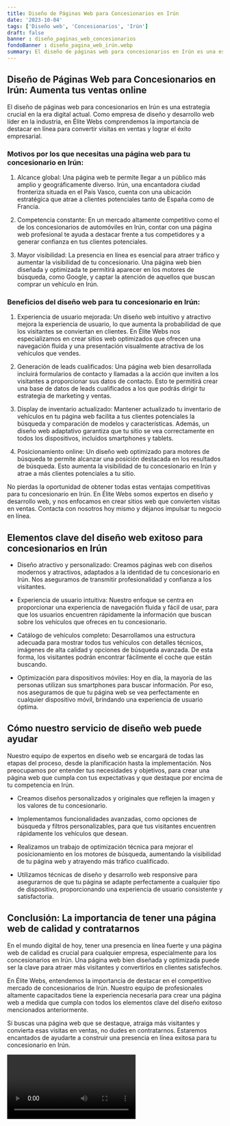 ```yaml
---
title: Diseño de Páginas Web para Concesionarios en Irún
date: '2023-10-04'
tags: ['Diseño web', 'Concesionarios', 'Irún']
draft: false
banner : diseño_paginas_web_concesionarios
fondoBanner : diseño_pagina_web_irún.webp
summary: El diseño de páginas web para concesionarios en Irún es una estrategia crucial en la era digital actual. Como empresa de diseño y desarrollo web líder en la industria, en Élite Webs comprendemos la importancia de destacar en línea para convertir visitas en ventas y lograr el éxito empresarial.
---
```


## Diseño de Páginas Web para Concesionarios en Irún: Aumenta tus ventas online

El diseño de páginas web para concesionarios en Irún es una estrategia crucial en la era digital actual. Como empresa de diseño y desarrollo web líder en la industria, en Élite Webs comprendemos la importancia de destacar en línea para convertir visitas en ventas y lograr el éxito empresarial.

### Motivos por los que necesitas una página web para tu concesionario en Irún:

1. Alcance global: Una página web te permite llegar a un público más amplio y geográficamente diverso. Irún, una encantadora ciudad fronteriza situada en el País Vasco, cuenta con una ubicación estratégica que atrae a clientes potenciales tanto de España como de Francia.

2. Competencia constante: En un mercado altamente competitivo como el de los concesionarios de automóviles en Irún, contar con una página web profesional te ayuda a destacar frente a tus competidores y a generar confianza en tus clientes potenciales.

3. Mayor visibilidad: La presencia en línea es esencial para atraer tráfico y aumentar la visibilidad de tu concesionario. Una página web bien diseñada y optimizada te permitirá aparecer en los motores de búsqueda, como Google, y captar la atención de aquellos que buscan comprar un vehículo en Irún.

### Beneficios del diseño web para tu concesionario en Irún:

1. Experiencia de usuario mejorada: Un diseño web intuitivo y atractivo mejora la experiencia de usuario, lo que aumenta la probabilidad de que los visitantes se conviertan en clientes. En Élite Webs nos especializamos en crear sitios web optimizados que ofrecen una navegación fluida y una presentación visualmente atractiva de los vehículos que vendes.

2. Generación de leads cualificados: Una página web bien desarrollada incluirá formularios de contacto y llamadas a la acción que inviten a los visitantes a proporcionar sus datos de contacto. Esto te permitirá crear una base de datos de leads cualificados a los que podrás dirigir tu estrategia de marketing y ventas.

3. Display de inventario actualizado: Mantener actualizado tu inventario de vehículos en tu página web facilita a tus clientes potenciales la búsqueda y comparación de modelos y características. Además, un diseño web adaptativo garantiza que tu sitio se vea correctamente en todos los dispositivos, incluidos smartphones y tablets.

4. Posicionamiento online: Un diseño web optimizado para motores de búsqueda te permite alcanzar una posición destacada en los resultados de búsqueda. Esto aumenta la visibilidad de tu concesionario en Irún y atrae a más clientes potenciales a tu sitio.

No pierdas la oportunidad de obtener todas estas ventajas competitivas para tu concesionario en Irún. En Élite Webs somos expertos en diseño y desarrollo web, y nos enfocamos en crear sitios web que convierten visitas en ventas. Contacta con nosotros hoy mismo y déjanos impulsar tu negocio en línea.

<GifSeo />

<Cta />

## Elementos clave del diseño web exitoso para concesionarios en Irún

- Diseño atractivo y personalizado: Creamos páginas web con diseños modernos y atractivos, adaptados a la identidad de tu concesionario en Irún. Nos aseguramos de transmitir profesionalidad y confianza a los visitantes.

- Experiencia de usuario intuitiva: Nuestro enfoque se centra en proporcionar una experiencia de navegación fluida y fácil de usar, para que los usuarios encuentren rápidamente la información que buscan sobre los vehículos que ofreces en tu concesionario.

- Catálogo de vehículos completo: Desarrollamos una estructura adecuada para mostrar todos tus vehículos con detalles técnicos, imágenes de alta calidad y opciones de búsqueda avanzada. De esta forma, los visitantes podrán encontrar fácilmente el coche que están buscando.

- Optimización para dispositivos móviles: Hoy en día, la mayoría de las personas utilizan sus smartphones para buscar información. Por eso, nos aseguramos de que tu página web se vea perfectamente en cualquier dispositivo móvil, brindando una experiencia de usuario óptima.

## Cómo nuestro servicio de diseño web puede ayudar

Nuestro equipo de expertos en diseño web se encargará de todas las etapas del proceso, desde la planificación hasta la implementación. Nos preocupamos por entender tus necesidades y objetivos, para crear una página web que cumpla con tus expectativas y que destaque por encima de tu competencia en Irún.

- Creamos diseños personalizados y originales que reflejen la imagen y los valores de tu concesionario.

- Implementamos funcionalidades avanzadas, como opciones de búsqueda y filtros personalizables, para que tus visitantes encuentren rápidamente los vehículos que desean.

- Realizamos un trabajo de optimización técnica para mejorar el posicionamiento en los motores de búsqueda, aumentando la visibilidad de tu página web y atrayendo más tráfico cualificado.

- Utilizamos técnicas de diseño y desarrollo web responsive para asegurarnos de que tu página se adapte perfectamente a cualquier tipo de dispositivo, proporcionando una experiencia de usuario consistente y satisfactoria.

## Conclusión: La importancia de tener una página web de calidad y contratarnos

En el mundo digital de hoy, tener una presencia en línea fuerte y una página web de calidad es crucial para cualquier empresa, especialmente para los concesionarios en Irún. Una página web bien diseñada y optimizada puede ser la clave para atraer más visitantes y convertirlos en clientes satisfechos.

En Élite Webs, entendemos la importancia de destacar en el competitivo mercado de concesionarios de Irún. Nuestro equipo de profesionales altamente capacitados tiene la experiencia necesaria para crear una página web a medida que cumpla con todos los elementos clave del diseño exitoso mencionados anteriormente.

Si buscas una página web que se destaque, atraiga más visitantes y convierta esas visitas en ventas, no dudes en contratarnos. Estaremos encantados de ayudarte a construir una presencia en línea exitosa para tu concesionario en Irún.

<Video />

<CtaBot job='Concesionarios' city='Irún'/>

<Gmaps query='Irún+españa+maps' />
